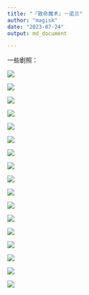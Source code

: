 ```yaml
---
title: "『致命魔术』－诺兰"
author: "magisk"
date: "2023-07-24"
output: md_document

---
```


<!--more-->

一些剧照：

![](/images/致命魔术－诺兰/屏幕截图%202023-07-24%20153110.png)

![](/images/致命魔术－诺兰/屏幕截图%202023-07-24%20174420.png)

![](/images/致命魔术－诺兰/屏幕截图%202023-07-24%20180147.png)

![](/images/致命魔术－诺兰/屏幕截图%202023-07-24%20180213.png)

![](/images/致命魔术－诺兰/屏幕截图%202023-07-24%20182154.png)

![](/images/致命魔术－诺兰/屏幕截图%202023-07-24%20182723.png)

![](/images/致命魔术－诺兰/屏幕截图%202023-07-24%20184127.png)

![](/images/致命魔术－诺兰/屏幕截图%202023-07-24%20184140.png)

![](/images/致命魔术－诺兰/屏幕截图 2023-07-24 184310.png)

![](/images/致命魔术－诺兰/屏幕截图 2023-07-24 192257.png)

![](/images/致命魔术－诺兰/屏幕截图 2023-07-24 192507.png)

![](/images/致命魔术－诺兰/屏幕截图 2023-07-24 194004.png)

![](/images/致命魔术－诺兰/屏幕截图 2023-07-24 194029.png)

![](/images/致命魔术－诺兰/屏幕截图 2023-07-24 200502.png)

![](/images/致命魔术－诺兰/屏幕截图 2023-07-24 200804.png)

![](/images/致命魔术－诺兰/屏幕截图 2023-07-24 200936.png)

![](/images/致命魔术－诺兰/屏幕截图 2023-07-24 200959.png)


